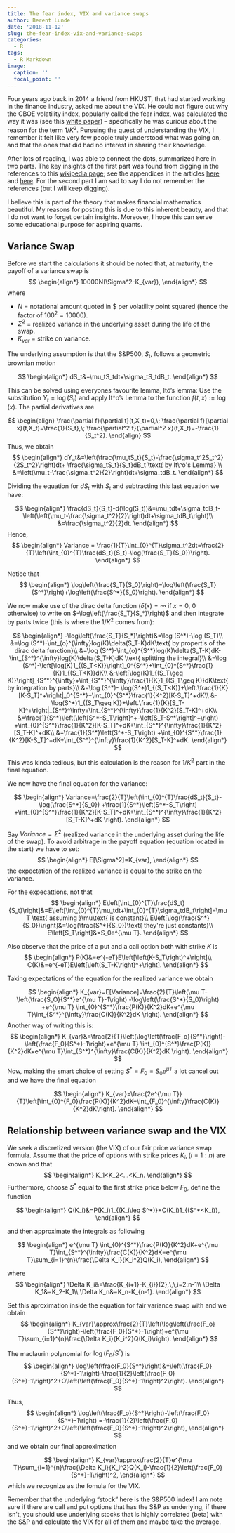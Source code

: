 ```yaml
---
title: The fear index, VIX and variance swaps
author: Berent Lunde
date: '2018-11-12'
slug: the-fear-index-vix-and-variance-swaps
categories:
  - R
tags:
  - R Markdown
image:
  caption: ''
  focal_point: ''
---
```



Four years ago back in 2014 a friend from HKUST, that had started working in the finance industry, asked me about the VIX.
He could not figure out why the CBOE volatility index, popularly called the fear index, was calculated the way it was (see this [white paper](https://www.cboe.com/micro/vix/vixwhite.pdf)) -- specifically he was curious about the reason for the term $1/K^2$.
Pursuing the quest of understanding the VIX, I remember it felt like very few people truly understood what was going on, and that the ones that did had no interest in sharing their knowledge.

After lots of reading, I was able to connect the dots, summarized here in two parts.
The key insights of the first part was found from digging in the references to this [wikipedia page](https://en.wikipedia.org/wiki/Variance_swap); see the appendices in the articles [here](https://faculty.baruch.cuny.edu/lwu/papers/CarrWuRFS2009.pdf) and [here](http://pricing.online.fr/docs/TradingVolatilityStrat.pdf).
For the second part I am sad to say I do not remember the references (but I will keep digging).

I believe this is part of the theory that makes financial mathematics beautiful.
My reasons for posting this is due to this inherent beauty, and that I do not want to forget certain insights.
Moreover, I hope this can serve some educational purpose for aspiring quants. 

## Variance Swap
Before we start the calculations it should be noted that, at maturity, the payoff of a variance swap is
$$
\begin{align*}
10000N(\Sigma^2-K_{var}),
\end{align*}
$$
where 

- $N$ = notational amount quoted in \$ per volatility point squared (hence the factor of $100^2=10000$).
- $\Sigma^2$ = realized variance in the underlying asset during the life of the swap.
- $K_{var}$ = strike on variance.


The underlying assumption is that the S\&P500, $S_t$, follows a geometric brownian motion

$$
\begin{align*}
dS_t&=\mu_tS_tdt+\sigma_tS_tdB_t.
\end{align*}
$$

This can be solved using everyones favourite lemma, Itô's lemma:
Use the substitution $Y_t=\log (S_t)$ and apply It\^o's Lemma to the function $f(t,x):=\log (x)$.
The partial derivatives are

$$
\begin{align}
\frac{\partial f}{\partial t}(t,X_t)=0,\;
\frac{\partial f}{\partial x}(t,X_t)=\frac{1}{S_t},\;
\frac{\partial^2 f}{\partial^2 x}(t,X_t)=-\frac{1}{S_t^2}. 
\end{align}
$$
Thus, we obtain 
$$
\begin{align*}
dY_t&=\left(\frac{\mu_tS_t}{S_t}-\frac{\sigma_t^2S_t^2}{2S_t^2}\right)dt+
\frac{\sigma_tS_t}{S_t}dB_t \text{ by It\^o's Lemma} \\
&=\left(\mu_t-\frac{\sigma_t^2}{2}\right)dt+\sigma_tdB_t.
\end{align*}
$$

Dividing the equation for $dS_t$ with $S_t$ and subtracting this last equation we have:

$$
\begin{align*}
\frac{dS_t}{S_t}-d(\log(S_t))&=\mu_tdt+\sigma_tdB_t-\left(\left(\mu_t-\frac{\sigma_t^2}{2}\right)dt+\sigma_tdB_t\right)\\
&=\frac{\sigma_t^2}{2}dt.
\end{align*}
$$
Hence,
$$
\begin{align*}
Variance = \frac{1}{T}\int_{0}^{T}\sigma_t^2dt=\frac{2}{T}\left(\int_{0}^{T}\frac{dS_t}{S_t}-\log(\frac{S_T}{S_0})\right).
\end{align*}
$$

Notice that
$$
\begin{align*}
\log\left(\frac{S_T}{S_0}\right)=\log\left(\frac{S_T}{S^*}\right)+\log\left(\frac{S^*}{S_0}\right).
\end{align*}
$$

We now make use of the dirac delta function ($\delta(x)=\infty$ if $x=0$, $0$ otherwise) to write on $-\log\left(\frac{S_T}{S_*}\right)$ and then integrate by parts twice (this is where the $1/K^2$ comes from):

$$
\begin{align*}
-\log\left(\frac{S_T}{S_*}\right)&=\log (S^*)-\log (S_T)\\
&=\log (S^*)-\int_{o}^{\infty}log(K)\delta(S_T-K)dK\text{ by propertis of the dirac delta function}\\
&=\log (S^*)-\int_{o}^{S^*}log(K)\delta(S_T-K)dK-\int_{S^*}^{\infty}log(K)\delta(S_T-K)dK \text{ splitting the integral}\\
&=\log (S^*)-\left[\log(K)1_{(S_T<K)}\right]_0^{S^*}+\int_{0}^{S^*}\frac{1}{K}1_{(S_T<K)}dK\\
&-\left[\log(K)1_{(S_T\geq K)}\right]_{S^*}^{\infty}+\int_{S^*}^{\infty}\frac{1}{K}1_{(S_T\geq K)}dK\text{ by integration by parts}\\
&=\log (S^*)- \log(S^*)1_{(S_T<K)}+\left.\frac{1}{K}[K-S_T]^+\right|_0^{S^*}+\int_{0}^{S^*}\frac{1}{K^2}[K-S_T]^+dK\\
&-\log(S^*)1_{(S_T\geq K)}+\left.\frac{1}{K}[S_T-K]^+\right|_{S^*}^\infty+\int_{S^*}^{\infty}\frac{1}{K^2}[S_T-K]^+dK\\
&=\frac{1}{S^*}\left(\left[S^*-S_T\right]^+-\left[S_T-S^*\right]^+\right)
+\int_{0}^{S^*}\frac{1}{K^2}[K-S_T]^+dK+\int_{S^*}^{\infty}\frac{1}{K^2}[S_T-K]^+dK\\
&=\frac{1}{S^*}\left(S^*-S_T\right)
+\int_{0}^{S^*}\frac{1}{K^2}[K-S_T]^+dK+\int_{S^*}^{\infty}\frac{1}{K^2}[S_T-K]^+dK.
\end{align*}
$$

This was kinda tedious, but this calculation is the reason for $1/K^2$ part in the final equation.

We now have the final equation for the variance:

$$
\begin{align*}
Variance=\frac{2}{T}\left(\int_{0}^{T}\frac{dS_t}{S_t}-\log(\frac{S^*}{S_0})
+\frac{1}{S^*}\left(S^*-S_T\right)
+\int_{0}^{S^*}\frac{1}{K^2}[K-S_T]^+dK+\int_{S^*}^{\infty}\frac{1}{K^2}[S_T-K]^+dK
\right).
\end{align*}
$$

Say $Variance = \Sigma^2$ (realized variance in the underlying asset during the life of the swap). To avoid arbitrage in the payoff equation (equation located in the start) we have to set:
$$
\begin{align*}
E[\Sigma^2]=K_{var},
\end{align*}
$$
the expectation of the realized variance is equal to the strike on the variance.

For the expecattions, not that
$$
\begin{align*}
E\left[\int_{0}^{T}\frac{dS_t}{S_t}\right]&=E\left[\int_{0}^{T}\mu_tdt+\int_{0}^{T}\sigma_tdB_t\right]=\mu T \text{ assuming }\mu\text{ is constant}\\
E\left[\log(\frac{S^*}{S_0})\right]&=\log(\frac{S^*}{S_0})\text{ they're just constants}\\
E\left[S_T\right]&=S_0e^{\mu T}.
\end{align*}
$$

Also observe that the price of a put and a call option both with strike $K$ is
$$
\begin{align*}
P(K)&=e^{-eT}E\left[\left(K-S_T\right)^+\right]\\
C(K)&=e^{-eT}E\left[\left(S_T-K\right)^+\right].
\end{align*}
$$

Taking expectations of the equation for the realized variance we obtain 

$$
\begin{align*}
K_{var}=E[Variance]=\frac{2}{T}\left(\mu T-\left(\frac{S_O}{S^*}e^{\mu T}-1\right)
-\log\left(\frac{S^*}{S_0}\right)
+e^{\mu T}
\int_{0}^{S^*}\frac{P(K)}{K^2}dK+e^{\mu T}\int_{S^*}^{\infty}\frac{C(K)}{K^2}dK
\right).
\end{align*}
$$
Another way of writing this is:
$$
\begin{align*}
K_{var}&=\frac{2}{T}\left(\log\left(\frac{F_o}{S^*}\right)-\left(\frac{F_0}{S^*}-1\right)+e^{\mu T}
\int_{0}^{S^*}\frac{P(K)}{K^2}dK+e^{\mu T}\int_{S^*}^{\infty}\frac{C(K)}{K^2}dK
\right).
\end{align*}
$$
Now, making the smart choice of setting $S^*=F_0=S_0e^{\mu T}$ a lot cancel out and we have the final equation

$$
\begin{align*}
K_{var}=\frac{2e^{\mu T}}{T}\left[\int_{0}^{F_0}\frac{P(K)}{K^2}dK+\int_{F_0}^{\infty}\frac{C(K)}{K^2}dK\right].
\end{align*}
$$


## Relationship between variance swap and the VIX


We seek a discretized version (the VIX) of our fair price variance swap formula. 
Assume that the price of options with strike prices $K_i,\,(i=1:n)$ are known and that
$$
\begin{align*}
K_1<K_2<...<K_n.
\end{align*}
$$
Furthermore, choose $S^*$ equal to the first strike price below $F_0$, define the function

$$
\begin{align*}
Q(K_i)&=P(K_i)1_{(K_i\leq S^*)}+C(K_i)1_{(S^*<K_i)},
\end{align*} 
$$

and then approximate the integrals as following

$$
\begin{align*}
e^{\mu T}
\int_{0}^{S^*}\frac{P(K)}{K^2}dK+e^{\mu T}\int_{S^*}^{\infty}\frac{C(K)}{K^2}dK=e^{\mu T}\sum_{i=1}^{n}\frac{\Delta K_i}{K_i^2}Q(K_i),
\end{align*}
$$

where
$$
\begin{align*}
\Delta K_i&=\frac{K_{i+1}-K_{i}}{2},\,\,i=2:n-1\\
\Delta K_1&=K_2-K_1\\
\Delta K_n&=K_n-K_{n-1}.
\end{align*}
$$

Set this aproximation inside the equation for fair variance swap with and we obtain
$$
\begin{align*}
K_{var}\approx\frac{2}{T}\left(\log\left(\frac{F_o}{S^*}\right)-\left(\frac{F_0}{S^*}-1\right)+e^{\mu T}\sum_{i=1}^{n}\frac{\Delta K_i}{K_i^2}Q(K_i)\right).
\end{align*}
$$

The maclaurin polynomial for $\log(F_0/S^*)$ is
$$
\begin{align*}
\log\left(\frac{F_0}{S^*}\right)&=\left(\frac{F_0}{S^*}-1\right)-\frac{1}{2}\left(\frac{F_0}{S^*}-1\right)^2+O\left(\left(\frac{F_0}{S^*}-1\right)^2\right).
\end{align*}
$$

Thus,
$$
\begin{align*}
\log\left(\frac{F_o}{S^*}\right)-\left(\frac{F_0}{S^*}-1\right)
=-\frac{1}{2}\left(\frac{F_0}{S^*}-1\right)^2+O\left(\left(\frac{F_0}{S^*}-1\right)^2\right),
\end{align*}
$$
and we obtain our final approximation

$$
\begin{align*}
K_{var}\approx\frac{2}{T}e^{\mu T}\sum_{i=1}^{n}\frac{\Delta K_i}{K_i^2}Q(K_i)-\frac{1}{2}\left(\frac{F_0}{S^*}-1\right)^2,
\end{align*}
$$
which we recognize as the fomula for the VIX.

Remember that the underlying "stock" here is the S\&P500 index! I am note sure if there are call and put options that has the S\&P as underlying, if there isn't, you should use underlying stocks that is highly correlated (beta) with the S\&P and calculate the VIX for all of them and maybe take the average.